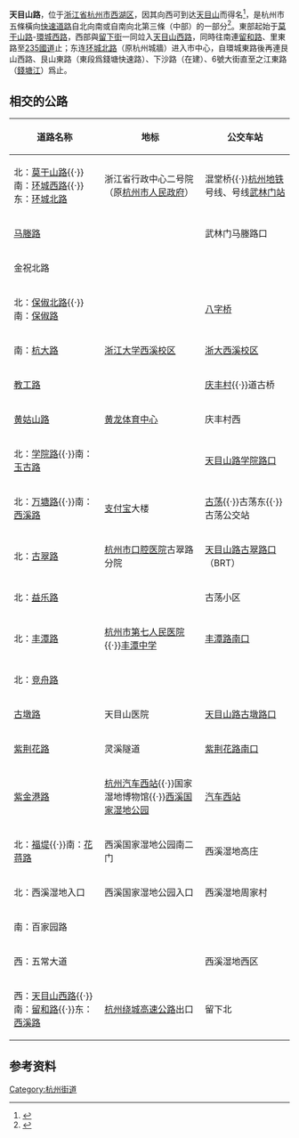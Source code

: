{{For|位于上海的道路|天目西路|天目中路|天目东路}}
{{Infobox China Road
|路牌类型=Hangzhou
|中文道路名称= 天目山路
|图片=201608 Alipay Mansion.jpg
|图片说明=位于天目山路上的杭州[[支付宝|支付宝]]大楼
|道路方向=东西
|道路名称拼音=Tianmushan Rd.
|所在地区= [[杭州市|杭州市]][[西湖区_(杭州市)|西湖区]]
|起点= [[莫干山路_(杭州)|莫干山路]]-[[環城西路_(杭州)|環城西路]]
|终点= [[天目山西路|天目山西路]]
|命名缘由=[[天目山_(浙江)|天目山]]
|道路旧名= 
|路段主要建筑= [[浙江大学西溪校区|浙大西溪校区]]、[[黄龙体育中心|黄龙体育中心]]、[[西溪国家湿地公园|西溪国家湿地公园]]
}}
'''天目山路'''，位于[[浙江省|浙江省]][[杭州市|杭州市]][[西湖区_(杭州市)|西湖区]]，因其向西可到达[[天目山_(浙江)|天目山]]而得名<ref name="dmz">{{cite book|author1=杭州市民政局|author2=杭州市地名委员会|title=杭州市地名志|publisher=杭州出版社|year=2013|isbn=9787807587217}}</ref>{{rp|462}}，是杭州市五條橫向[[快速道路|快速道路]]自北向南或自南向北第三條（中部）的一部分<ref>{{Cite web|title=杭州规划-《杭州市城市总体规划（2001-2020 年）》（2016年修订）|url=http://www.hzghy.com.cn/index.php/project/info/45/51|accessdate=2021-01-09|work=www.hzghy.com.cn|archive-date=2021-01-14|archive-url=https://web.archive.org/web/20210114062551/http://www.hzghy.com.cn/index.php/project/info/45/51|dead-url=no}}</ref>。東部起始于[[莫干山路_(杭州)|莫干山路]]-[[環城西路_(杭州)|環城西路]]，西部與[[留下街|留下街]]一同竝入[[天目山西路|天目山西路]]，同時往南連[[留和路|留和路]]、里東路至[[235国道|235國道]]止；东连[[环城北路|环城北路]]（原杭州城牆）进入市中心，自環城東路後再連艮山西路、艮山東路（東段爲錢塘快速路）、下沙路（在建）、6號大街直至之江東路（[[錢塘江|錢塘江]]）爲止。
==相交的公路==
{| class="wikitable"
|-
! 道路名称 !! 地标 !! 公交车站
|-
| 北：[[莫干山路|莫干山路]]{{·}}南：[[环城西路|环城西路]]{{·}}东：[[环城北路|环城北路]] || 浙江省行政中心二号院（原[[杭州市人民政府|杭州市人民政府]]） || 混堂桥{{·}}[[杭州地铁|杭州地铁]]{{HZMetro Sign|2|blink}}号线、{{HZMetro Sign|3|blink}}号线[[武林门站|武林门站]]
|-
| [[马塍路|马塍路]] ||  || 武林门马塍路口
|-
| 金祝北路 ||  || 
|-
| 北：[[保俶北路|保俶北路]]{{·}}南：[[保俶路|保俶路]] ||  || [[八字桥_(杭州)|八字桥]]
|-
| 南：[[杭大路|杭大路]] || [[浙江大学|浙江大学]][[浙江大学西溪校区|西溪校区]] || [[浙江大学西溪校区|浙大西溪校区]]
|-
| [[教工路|教工路]] ||  || [[庆丰村|庆丰村]]{{·}}道古桥
|-
| [[黄姑山路|黄姑山路]] || [[黄龙体育中心|黄龙体育中心]] || 庆丰村西
|-
| 北：[[学院路_(杭州)|学院路]]{{·}}南：[[玉古路|玉古路]] ||  || [[天目山路学院路口|天目山路学院路口]]
|-
| 北：[[万塘路|万塘路]]{{·}}南：[[西溪路|西溪路]] || [[支付宝|支付宝]]大楼 || [[古荡|古荡]]{{·}}古荡东{{·}}古荡公交站
|-
| 北：[[古翠路|古翠路]] || [[杭州市口腔医院|杭州市口腔医院]]古翠路分院 || [[天目山路古翠路口|天目山路古翠路口]]（BRT）
|-
| 北：[[益乐路|益乐路]] || || 古荡小区
|-
| 北：[[丰潭路|丰潭路]] || [[杭州市第七人民医院|杭州市第七人民医院]]{{·}}[[丰潭中学|丰潭中学]]|| [[丰潭路南口|丰潭路南口]]
|-
| 北：[[竞舟路|竞舟路]] || || 
|-
| [[古墩路|古墩路]] || 天目山医院|| [[天目山路古墩路口|天目山路古墩路口]]
|-
| [[紫荆花路|紫荆花路]] || 灵溪隧道 || [[紫荆花路南口|紫荆花路南口]]
|-
| [[紫金港路|紫金港路]] || [[杭州汽车西站|杭州汽车西站]]{{·}}国家湿地博物馆{{·}}[[西溪湿地|西溪国家湿地公园]]|| [[杭州汽车西站|汽车西站]]
|-
| 北：[[福堤|福堤]]{{·}}南：[[花蒋路|花蒋路]]|| 西溪国家湿地公园南二门|| 西溪湿地高庄
|-
| 北：西溪湿地入口|| 西溪国家湿地公园入口|| 西溪湿地周家村
|-
| 南：百家园路|| || 
|-
| 西：五常大道|| || 西溪湿地西区
|-
| 西：[[天目山西路|天目山西路]]{{·}}南：[[留和路|留和路]]{{·}}东：[[西溪路|西溪路]]||[[杭州绕城高速公路|杭州绕城高速公路]]出口|| 留下北
|}

==参考资料==
{{reflist}}
{{杭州主要道路}}
[[Category:杭州街道|Category:杭州街道]]
